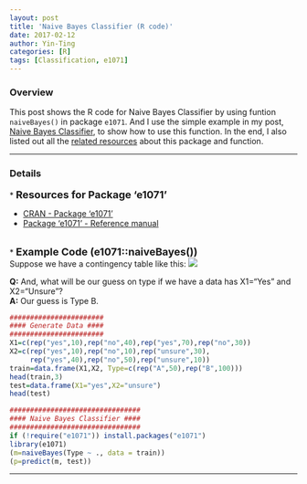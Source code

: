 ```yaml
---
layout: post
title: 'Naive Bayes Classifier (R code)'
date: 2017-02-12
author: Yin-Ting 
categories: [R]
tags: [Classification, e1071]
---
```

### Overview 
This post shows the R code for Naive Bayes Classifier by using funtion `naiveBayes()` in package `e1071`. And I use the simple example in my post, [Naive Bayes Classifier]({{ site.baseurl }}{% link _posts/2017-02-12-Naive-Bayes.md %}), to show how to use this function. In the end, I also listed out all the [related resources](#res) about this package and function. 

***

### Details
<a id="res">
* **<font size="4">Resources for Package 'e1071'</font>** 

  * [CRAN - Package 'e1071'](https://cran.r-project.org/web/packages/e1071/index.html)
  * [Package ‘e1071’ - Reference manual](https://cran.r-project.org/web/packages/e1071/e1071.pdf)

<br />
* **<font size="4"> Example Code (e1071::naiveBayes())</font>** <br />
Suppose we have a contingency table like this:
<img src="{{ site.baseurl }}/assets/image/table_nbc_2.png">

  **Q:** And, what will be our guess on type if we have a data has X1="Yes" and X2="Unsure"? <br />
  **A:** Our guess is Type B.

```r
#######################
#### Generate Data ####
#######################
X1=c(rep("yes",10),rep("no",40),rep("yes",70),rep("no",30))
X2=c(rep("yes",10),rep("no",10),rep("unsure",30),
     rep("yes",40),rep("no",50),rep("unsure",10))
train=data.frame(X1,X2, Type=c(rep("A",50),rep("B",100)))
head(train,3)
test=data.frame(X1="yes",X2="unsure")
head(test)

################################
#### Naive Bayes Classifier ####
################################
if (!require("e1071")) install.packages("e1071")
library(e1071)
(m=naiveBayes(Type ~ ., data = train))
(p=predict(m, test))
```
***